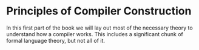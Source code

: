 # Principles of Compiler Construction

In this first part of the book we will lay out most of the necessary theory to understand how a compiler works. This includes a significant chunk of formal language theory, but not all of it.